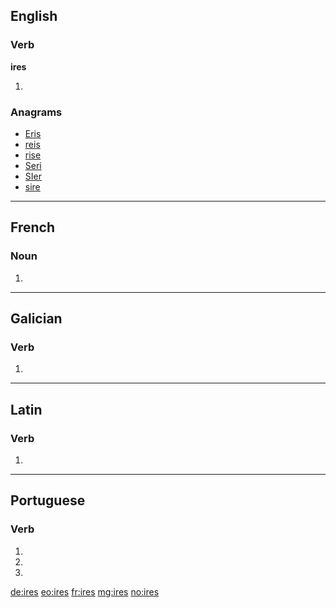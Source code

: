 {{also|IRES}}
==English==

===Verb===
'''ires'''

# {{en-third-person singular of|ire}}

===Anagrams===
* [[Eris#English|Eris]]
* [[reis#English|reis]]
* [[rise#English|rise]]
* [[Seri#English|Seri]]
* [[SIer#English|SIer]]
* [[sire#English|sire]]

----

==French==

===Noun===
{{head|fr|g=f-p}}

# {{plural of|ire|lang=fr}}

----

==Galician==

===Verb===
{{gl-verb-form}}

# {{conjugation of|ir||lang=gl|2|s|personal|inf}}

----

==Latin==

===Verb===
{{la-verb-form|īrēs}}

# {{conjugation of|eō||2|s|imperf|act|sub|lang=la}}

----

==Portuguese==

===Verb===
{{head|pt|verb form}}

# {{pt-verb form of|ir||personal infinitive||singular|second}}
# {{conjugation of|irar||2|s|present|subjunctive|lang=pt}}
# {{conjugation of|irar||2|s|negative|imperative|lang=pt}}

[[de:ires]]
[[eo:ires]]
[[fr:ires]]
[[mg:ires]]
[[no:ires]]